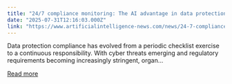 ```yaml
---
title: "24/7 compliance monitoring: The AI advantage in data protection"
date: "2025-07-31T12:16:03.000Z"
link: "https://www.artificialintelligence-news.com/news/24-7-compliance-monitoring-the-ai-advantage-in-data-protection/"
---
```


Data protection compliance has evolved from a periodic checklist exercise to a continuous responsibility. With cyber threats emerging and regulatory requirements becoming increasingly stringent, organ...

[Read more](https://www.artificialintelligence-news.com/news/24-7-compliance-monitoring-the-ai-advantage-in-data-protection/)

